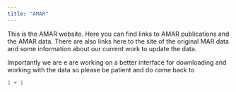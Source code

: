 ```yaml
---
title: "AMAR"
---
```


This is the AMAR website. Here you can find links to AMAR publications and the AMAR data. There are also links here to the site of the original MAR data and some information about our current work to update the data.

Importantly we are e are working on a better interface for downloading and working with the data so please be patient and do come back to

```r
1 + 1
```
